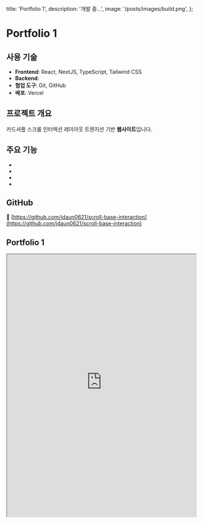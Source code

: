   title: 'Portfolio 1',
  description: '개발 중...',
  image: '/posts/images/build.png',
};

# Portfolio 1

## 사용 기술

- **Frontend**: React, NextJS, TypeScript, Tailwind CSS
- **Backend**:
- **협업 도구**: Git, GitHub
- **배포**: Vercel

## 프로젝트 개요

카드셔플 스크롤 인터렉션 레이아웃 트렌지션 기반 **웹사이트**입니다.

## 주요 기능

-
-
-
-

## GitHub

🔗 [https://github.com/jdaun0621/scroll-base-interaction](https://github.com/jdaun0621/scroll-base-interaction)

## Portfolio 1

<iframe
  src='https://scroll-base-interaction.vercel.app/'
  width='100%'
  height='700'
  style={{ border: '1px solid #ccc', borderRadius: '8px' }}
  title='TechPicks Demo'
/>
